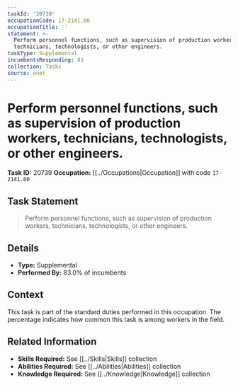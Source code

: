 ```yaml
---
taskId: '20739'
occupationCode: 17-2141.00
occupationTitle: ''
statement: >-
  Perform personnel functions, such as supervision of production workers,
  technicians, technologists, or other engineers.
taskType: Supplemental
incumbentsResponding: 83
collection: Tasks
source: onet
---
```

# Perform personnel functions, such as supervision of production workers, technicians, technologists, or other engineers.

**Task ID:** 20739
**Occupation:** [[../Occupations|Occupation]] with code `17-2141.00`

## Task Statement

> Perform personnel functions, such as supervision of production workers, technicians, technologists, or other engineers.

## Details

- **Type:** Supplemental
- **Performed By:** 83.0% of incumbents

## Context

This task is part of the standard duties performed in this occupation. The percentage indicates how common this task is among workers in the field.

## Related Information

- **Skills Required:** See [[../Skills|Skills]] collection
- **Abilities Required:** See [[../Abilities|Abilities]] collection
- **Knowledge Required:** See [[../Knowledge|Knowledge]] collection
